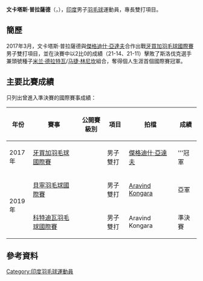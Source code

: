 {{noteTA|G1=Badminton}}
{{Infobox 羽球選手
| playername              = 文卡塔斯·普拉薩德<br/>{{lang|en|Venkatesh Prasad}}
| image                   = 
| size                    = 
| caption                 = 
| birth_name              = 
| date_of_birth           = {{birth_date_and_age|1987|9|18}}
| place_of_birth          = {{IND}}
| height                  = 
| weight                  = 
| event                   = 男子雙打
| country                  = {{IND}}
| years_active            = 
| handedness              = 
| coach                   = 
| highest_ranking         = 第111位（男雙-[[D._Guru_Prasad|Prasad]]）
| date_of_highest_ranking = 2014年12月18日 <ref name="highest-ranking">[http://bwfcontent.tournamentsoftware.com/ranking/player.aspx?id=13075&player=108472 BWF World Ranking - Ranking of Venkatesh PRASAD (44329)]{{en}}</ref>
| current_ranking         = 第158位（男雙-[[傑格迪什·亞達夫|亞達夫]]）
| date_of_current_ranking = 2017年3月16日<ref>[http://bwfcontent.tournamentsoftware.com/ranking/category.aspx?id=13075&category=474 BWF World Ranking - BWF世界排名榜 (3/16/2017) - Men's doubles] {{Wayback|url=http://bwfcontent.tournamentsoftware.com/ranking/category.aspx?id=13075&category=474 |date=20210106060905 }}{{en}}</ref>
| played                  = 0勝－5負（男單）<br/>11勝–24負（男雙）
| titles                  = 
| bwf_profile             = CAD6B29A-3F75-45A6-975F-0FBDE68AE156
| bwf_id                  = 44329
| updated                 = 2017年3月19日
}}
{{MedalTableTop}}
{{MedalSport | 男子[[羽毛球|羽毛球]]}}
{{MedalCountry | {{IND}}}}
{{MedalBottom}}
'''文卡塔斯·普拉薩德'''（{{lang|en|'''Venkatesh Prasad'''}}，{{bd|1987年|9月18日}}），[[印度|印度]]男子[[羽毛球|羽毛球]]運動員，專長雙打項目。

==簡歷==
2017年3月，文卡塔斯·普拉薩德與[[傑格迪什·亞達夫|傑格迪什·亞達夫]]合作出戰[[2017年牙買加羽毛球國際賽|牙買加羽毛球國際賽]]男子雙打項目，並在決賽中以2比0的成績（21-14、21-11）擊敗了斯洛伐克選手兼頭號種子[[米兰·德拉特瓦|米兰·德拉特瓦]]/[[马捷·林尼坎|马捷·林尼坎]]組合，奪得個人生涯首個國際賽冠軍。

==主要比賽成績==
只列出曾進入準決賽的國際賽事成績：
{| class=wikitable style="text-align:center; font-size:small;" 
!width="50"|年份
!width="180"|賽事
!width="80"|公開賽級別
!width="60"|項目
!width="150"|拍檔
!width="50"|成績
|-
!rowspan="1"|2017年
|[[2017年牙買加羽毛球國際賽|牙買加羽毛球國際賽]]
|{{BWFIS}}
|男子雙打
|[[傑格迪什·亞達夫|傑格迪什·亞達夫]]
|bgcolor="gold"|'''冠軍
|-
!rowspan="2"|2019年
|[[2019年貝寧羽毛球國際賽|貝寧羽毛球國際賽]]
|{{BWFIS}}
|男子雙打
|[[Aravind_Kongara|Aravind Kongara]]
|bgcolor="silver"|亞軍
|-
|[[2019年科特迪瓦羽毛球國際賽|科特迪瓦羽毛球國際賽]]
|{{BWFIS}}
|男子雙打
|Aravind Kongara
|bgcolor="#b8860b"|準決賽
|}
{{BWF賽事級別索引}}

==參考資料==
{{Reflist}}

{{DEFAULTSORT:Yadav, Jagadish}}
[[Category:印度羽毛球運動員|Category:印度羽毛球運動員]]